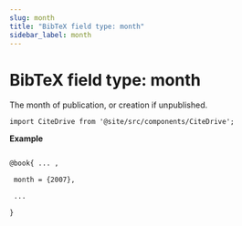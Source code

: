 ```yaml
---
slug: month
title: "BibTeX field type: month"
sidebar_label: month
---
```


# BibTeX field type: month

The month of publication, or creation if unpublished.

```mdx-code-block
import CiteDrive from '@site/src/components/CiteDrive';
```
<CiteDrive /> 

**Example**

```tex

@book{ ... ,

 month = {2007},

 ...

}
```
